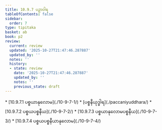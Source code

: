 ```yaml
---
title: 10.9.7 ပဉှာဝါရ
tableOfContents: false
sidebar:
  order: 7
type: tipitaka
basket: ab
book: p2
review:
  current: review
  updated: '2025-10-27T21:47:46.287887'
  updated_by: ''
  notes: ''
  history:
  - state: review
    date: '2025-10-27T21:47:46.287887'
    updated_by: ''
    notes: ''
    previous_state: draft
---
```



<ReviewStatus review={frontmatter.review} showDetails={true} />

<HypothesisAnnotation frontmatter={frontmatter} />

<DynamicBreadcrumb />



<TableOfContents book="p2" section="10.9.7">
* [10.9.7.1 ပစ္စယာနုလောမ](./10-9-7-1/)
* [ပစ္စနီယုဒ္ဓါရ](./paccaniyuddhara/)
* [10.9.7.2 ပစ္စယပစ္စနီယ](./10-9-7-2/)
* [10.9.7.3 ပစ္စယာနုလောမပစ္စနီယ](./10-9-7-3/)
* [10.9.7.4 ပစ္စယပစ္စနီယာနုလောမ](./10-9-7-4/)
</TableOfContents>